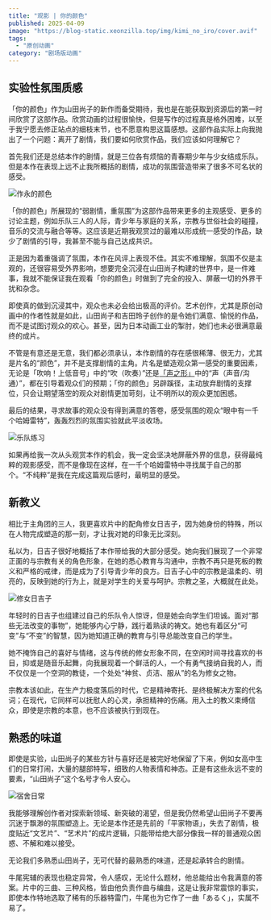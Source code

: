 ```yaml
---
title: "观影 | 你的颜色"
published: 2025-04-09
image: "https://blog-static.xeonzilla.top/img/kimi_no_iro/cover.avif"
tags:
  - "原创动画"
category: "剧场版动画"
---
```

## 实验性氛围质感
「你的颜色」作为山田尚子的新作而备受期待，我也是在能获取到资源后的第一时间欣赏了这部作品。欣赏动画的过程很愉快，但是写作的过程真是格外困难，以至于我宁愿去修正站点的细枝末节，也不愿意构思这篇感想。这部作品实际上向我抛出了一个问题：离开了剧情，我们要如何欣赏作品，我们应该如何理解它？

首先我们还是总结本作的剧情，就是三位各有烦恼的青春期少年与少女结成乐队。但是本作在表现上远不止我所概括的剧情，成功的氛围营造带来了很多不可名状的感受。

![作永的颜色](https://blog-static.xeonzilla.top/img/kimi_no_iro/01.avif "作永的颜色")

「你的颜色」所展现的“弱剧情，重氛围”为这部作品带来更多的主观感受、更多的讨论主题，例如乐队三人的人际，青少年与家庭的关系，宗教与世俗社会的碰撞，音乐的交流与融合等等。这应该是近期我观赏过的最难以形成统一感受的作品，缺少了剧情的引导，我甚至不能与自己达成共识。

正是因为着重强调了氛围，本作在风评上表现不佳。其实不难理解，氛围不仅是主观的，还很容易受外界影响，想要完全沉浸在山田尚子构建的世界中，是一件难事，我就不能保证我在观看「你的颜色」时做到了完全的投入、屏蔽一切的外界干扰和杂念。

即使真的做到沉浸其中，观众也未必会给出极高的评价。艺术创作，尤其是原创动画中的作者性就是如此，山田尚子和吉田玲子创作的是令她们满意、愉悦的作品，而不是试图讨观众的欢心。甚至，因为日本动画工业的掣肘，她们也未必很满意最终的成片。

不管是有意还是无意，我们都必须承认，本作剧情的存在感很稀薄、很无力，尤其是片名的“颜色”，并不是支撑剧情的主角。片名是塑造观众第一感受的重要因素，无论是「吹响！上低音号」中的“吹（吹奏）”还是[「声之形」](/posts/koe_no_katachi)中的“声（声音/沟通）”，都在引导着观众们的预期；「你的颜色」另辟蹊径，主动放弃剧情的支撑位，只会让期望落空的观众对剧情更加苛刻，让不明所以的观众更加困惑。

最后的结果，寻求故事的观众没有得到满意的答卷，感受氛围的观众“眼中有一千个哈姆雷特”，轰轰烈烈的氛围实验就此平淡收场。

![乐队练习](https://blog-static.xeonzilla.top/img/kimi_no_iro/02.avif "乐队练习")

如果再给我一次从头观赏本作的机会，我一定会坚决地屏蔽外界的信息，获得最纯粹的观影感受，而不是像现在这样，在一千个哈姆雷特中寻找属于自己的那个。“不纯粹”是我在完成这篇观后感时，最明显的感受。

## 新教义
相比于主角团的三人，我更喜欢片中的配角修女日吉子，因为她身份的特殊，所以在人物完成塑造的那一刻，才让我对她的印象无比深刻。

私以为，日吉子很好地概括了本作带给我的大部分感受。她向我们展现了一个非常正面的与宗教有关的角色形象，在她的悉心教育与沟通中，宗教不再只是死板的教义和严格的戒律，而是成为了引导青少年的良方。日吉子心中的宗教是温柔的、明亮的，反映到她的行为上，就是对学生的关爱与呵护。宗教之圣，大概就在此处。

![修女日吉子](https://blog-static.xeonzilla.top/img/kimi_no_iro/03.avif "修女日吉子")

年轻时的日吉子也组建过自己的乐队令人惊讶，但是她会向学生们坦诚。面对“那些无法改变的事物”，她能够内心宁静，践行着熟读的祷文。她也有着区分“可变”与“不变”的智慧，因为她知道正确的教育与引导总能改变自己的学生。

她不掩饰自己的喜好与情绪，这与传统的修女形象不同，在空闲时间寻找喜欢的书目，抑或是随音乐起舞，向我展现着一个鲜活的人，一个有勇气接纳自我的人，而不仅仅是一个空洞的教徒，一个处处“神贫、贞洁、服从”的名为修女之物。

宗教本该如此，在生产力极度落后的时代，它是精神寄托、是终极解决方案的代名词；在现代，它同样可以抚慰人的心灵，承担精神的伤痛。用入土的教义束缚信众，即使是宗教的本意，也不应该被执行到现在。

## 熟悉的味道
即使是实验，山田尚子的某些方针与喜好还是被完好地保留了下来，例如女高中生们的日常打闹，大量的腿部特写，细致的人物表情和神态。正是有这些永远不变的要素，“山田尚子”这个名号才令人安心。

![宿舍日常](https://blog-static.xeonzilla.top/img/kimi_no_iro/04.avif "宿舍日常")

我能够理解创作者对探索新领域、新突破的渴望，但是我仍然希望山田尚子不要再沉迷于飘渺的氛围塑造上。无论是本作还是先前的「平家物语」，失去了剧情，极度贴近“文艺片”、“艺术片”的成片逻辑，只能带给绝大部分像我一样的普通观众困惑、不解和难以接受。

无论我们多熟悉山田尚子，无可代替的最熟悉的味道，还是起承转合的剧情。

牛尾宪辅的表现也稳定异常，令人感叹，无论什么题材，他总能给出令我满意的答案。片中的三曲、三种风格，皆由他负责作曲与编曲，这是让我非常震惊的事实，即使本作特地选取了稀有的乐器特雷门，牛尾也为它作了一曲「あるく」，实属不易了。
